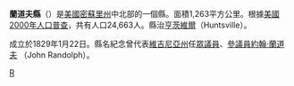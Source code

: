 {{noteTA
|T=zh-hans:兰道夫县 (密苏里州);zh-hk:蘭道夫縣 (密蘇里州);zh-tw:蘭道夫郡 (密蘇里州);
}}

{{Otheruses|蘭道夫縣|subject=美國密蘇里州的一個縣|other=同名的縣}}
<!--[[File:Map_of_Missouri_highlighting_Randolph_County.svg|250px]]-->
{{Infobox U.S. County|
 |county  = 蘭道夫縣
 |state = 密蘇里州 
 |en county  = Randolph County
 |en state = Missouri
 |seal = 
 |map size = 225
 |founded = [[1829|1829]]
 |seat = [[Huntsville,_Missouri|Huntsville]] 
 |area = 1,263 [[km²|km²]] (488 [[square_mile|mi²]])
 |area land  =  1,249 km² (482 mi²) 
 |area water = 14 km² (5 mi²)
 |area percentage = 1.09% 
 |census yr = 2000
 |pop = 24,663
 |density = 20
 |web = www.randolphcountymo.com
|}}
'''蘭道夫縣'''（{{lang-en|Randolph County}}）是[[美國|美國]][[密蘇里州|密蘇里州]]中北部的一個縣。面積1,263平方公里。根據[[美國2000年人口普查|美國2000年人口普查]]，共有人口24,663人。縣治[[亨茨維爾_(密蘇里州)|亨茨維爾]]（Huntsville）。

成立於1829年1月22日。縣名紀念曾代表[[維吉尼亞州|維吉尼亞州]]任[[美國眾議院|眾議員]]、[[美國參議院|參議員]][[約翰·蘭道夫|約翰·蘭道夫]] （John Randolph）。
[[Category:密蘇里州行政區劃|R]]